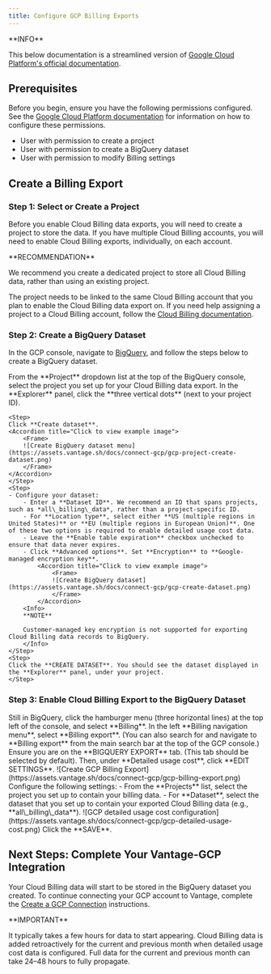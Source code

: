 ```yaml
---
title: Configure GCP Billing Exports
---
```


<Note>
**INFO**

This below documentation is a streamlined version of [Google Cloud Platform's official documentation](https://cloud.google.com/billing/docs/how-to/export-data-bigquery-setup).
</Note>

## Prerequisites

Before you begin, ensure you have the following permissions configured. See the [Google Cloud Platform documentation](https://cloud.google.com/billing/docs/how-to/export-data-bigquery-setup#required_permissions) for information on how to configure these permissions.

- User with permission to create a project
- User with permission to create a BigQuery dataset
- User with permission to modify Billing settings

## Create a Billing Export

### Step 1: Select or Create a Project

Before you enable Cloud Billing data exports, you will need to create a project to store the data. If you have multiple Cloud Billing accounts, you will need to enable Cloud Billing exports, individually, on each account.

<Tip>
**RECOMMENDATION**

We recommend you create a dedicated project to store all Cloud Billing data, rather than using an existing project.
</Tip>

The project needs to be linked to the same Cloud Billing account that you plan to enable the Cloud Billing data export on. If you need help assigning a project to a Cloud Billing account, follow the [Cloud Billing documentation](https://cloud.google.com/billing/docs/how-to/modify-project#confirm_billing_is_enabled_on_a_project).

### Step 2: Create a BigQuery Dataset

In the GCP console, navigate to [BigQuery](https://console.cloud.google.com/bigquery), and follow the steps below to create a BigQuery dataset.

<Steps>
    <Step>
    From the **Project** dropdown list at the top of the BigQuery console, select the project you set up for your Cloud Billing data export.
    </Step>
    <Step>
    In the **Explorer** panel, click the **three vertical dots** (next to your project ID).
    </Step>

    <Step>
    Click **Create dataset**.
	<Accordion title="Click to view example image">
        <Frame>
        ![Create BigQuery dataset menu](https://assets.vantage.sh/docs/connect-gcp/gcp-project-create-dataset.png)
        </Frame>
    </Accordion>
    </Step>
    <Step>
    - Configure your dataset:
        - Enter a **Dataset ID**. We recommend an ID that spans projects, such as *all\_billing\_data*, rather than a project-specific ID.
        - For **Location type**, select either **US (multiple regions in United States)** or **EU (multiple regions in European Union)**. One of these two options is required to enable detailed usage cost data.
        - Leave the **Enable table expiration** checkbox unchecked to ensure that data never expires.
        - Click **Advanced options**. Set **Encryption** to **Google-managed encryption key**.
            <Accordion title="Click to view example image">
                <Frame>
                ![Create BigQuery dataset](https://assets.vantage.sh/docs/connect-gcp/gcp-create-dataset.png)
                </Frame>
            </Accordion>
        <Info>
        **NOTE**

        Customer-managed key encryption is not supported for exporting Cloud Billing data records to BigQuery.
        </Info>
    </Step>
    <Step>
    Click the **CREATE DATASET**. You should see the dataset displayed in the **Explorer** panel, under your project.
    </Step>
</Steps>


### Step 3: Enable Cloud Billing Export to the BigQuery Dataset

<Steps>
    <Step>
    Still in BigQuery, click the hamburger menu (three horizontal lines) at the top left of the console, and select **Billing**.
    </Step>
    <Step>
    In the left **Billing navigation menu**, select **Billing export**. (You can also search for and navigate to **Billing export** from the main search bar at the top of the GCP console.)
    </Step>
    <Step>
    Ensure you are on the **BIGQUERY EXPORT** tab. (This tab should be selected by default). Then, under **Detailed usage cost**, click **EDIT SETTINGS**.
	<Accordion title="Click to view example image">
        <Frame>
        ![Create GCP Billing Export](https://assets.vantage.sh/docs/connect-gcp/gcp-billing-export.png)
        </Frame>
    </Accordion>
    </Step>
    <Step>
        Configure the following settings:
        - From the **Projects** list, select the project you set up to contain your billing data.
        - For **Dataset**, select the dataset that you set up to contain your exported Cloud Billing data (e.g., **all\_billing\_data**).
		<Accordion title="Click to view example image">
        <Frame>
        ![GCP detailed usage cost configuration](https://assets.vantage.sh/docs/connect-gcp/gcp-detailed-usage-cost.png)
        </Frame>
    </Accordion>
    </Step>
    <Step>
    Click the **SAVE**.
    </Step>
</Steps>

## Next Steps: Complete Your Vantage-GCP Integration

Your Cloud Billing data will start to be stored in the BigQuery dataset you created. To continue connecting your GCP account to Vantage, complete the [Create a GCP Connection](/connecting_gcp#create-a-connection) instructions.

<Warning>
**IMPORTANT**

It typically takes a few hours for data to start appearing. Cloud Billing data is added retroactively for the current and previous month when detailed usage cost data is configured. Full data for the current and previous month can take 24–48 hours to fully propagate.
</Warning>

